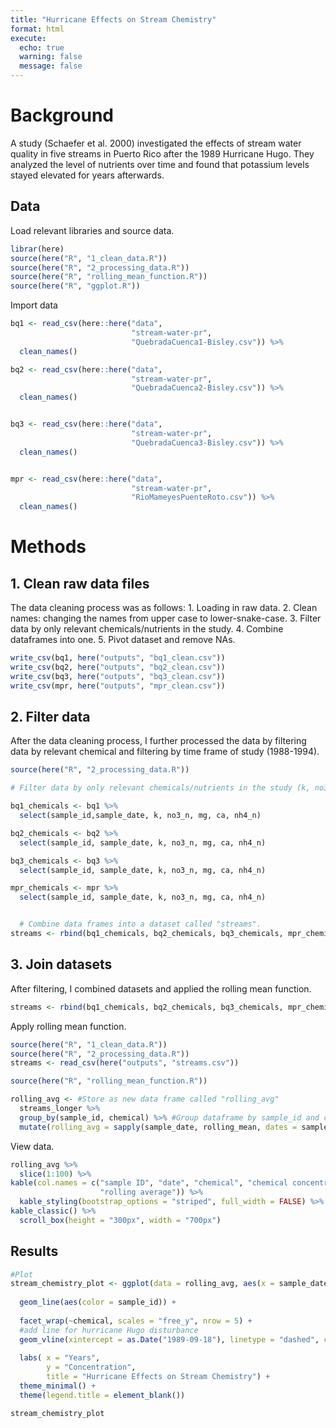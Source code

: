 ```yaml
---
title: "Hurricane Effects on Stream Chemistry"
format: html
execute: 
  echo: true
  warning: false
  message: false
---
```


# Background

A study (Schaefer et al. 2000) investigated the effects of stream water quality in five streams in Puerto Rico after the 1989 Hurricane Hugo. They analyzed the level of nutrients over time and found that potassium levels stayed elevated for years afterwards.

## Data

Load relevant libraries and source data.

```r
librar(here)
source(here("R", "1_clean_data.R"))
source(here("R", "2_processing_data.R"))
source(here("R", "rolling_mean_function.R"))
source(here("R", "ggplot.R"))
```

Import data

```r
bq1 <- read_csv(here::here("data", 
                           "stream-water-pr",
                           "QuebradaCuenca1-Bisley.csv")) %>% 
  clean_names() 

bq2 <- read_csv(here::here("data", 
                           "stream-water-pr",
                           "QuebradaCuenca2-Bisley.csv")) %>% 
  clean_names()


bq3 <- read_csv(here::here("data", 
                           "stream-water-pr",
                           "QuebradaCuenca3-Bisley.csv")) %>% 
  clean_names() 


mpr <- read_csv(here::here("data", 
                           "stream-water-pr",
                           "RioMameyesPuenteRoto.csv")) %>% 
  clean_names() 
```

# Methods

## 1. Clean raw data files

The data cleaning process was as follows: 1. Loading in raw data. 2. Clean names: changing the names from upper case to lower-snake-case. 3. Filter data by only relevant chemicals/nutrients in the study. 4. Combine dataframes into one. 5. Pivot dataset and remove NAs.

```r

write_csv(bq1, here("outputs", "bq1_clean.csv"))
write_csv(bq2, here("outputs", "bq2_clean.csv"))
write_csv(bq3, here("outputs", "bq3_clean.csv"))
write_csv(mpr, here("outputs", "mpr_clean.csv"))
```

## 2. Filter data

After the data cleaning process, I further processed the data by filtering data by relevant chemical and filtering by time frame of study (1988-1994).

```r
source(here("R", "2_processing_data.R"))

# Filter data by only relevant chemicals/nutrients in the study (k, no3_n, mg, ca, nh4_n). 

bq1_chemicals <- bq1 %>%
  select(sample_id,sample_date, k, no3_n, mg, ca, nh4_n)  

bq2_chemicals <- bq2 %>% 
  select(sample_id, sample_date, k, no3_n, mg, ca, nh4_n)

bq3_chemicals <- bq3 %>% 
  select(sample_id, sample_date, k, no3_n, mg, ca, nh4_n)

mpr_chemicals <- mpr %>% 
  select(sample_id, sample_date, k, no3_n, mg, ca, nh4_n)


  # Combine data frames into a dataset called "streams". 
streams <- rbind(bq1_chemicals, bq2_chemicals, bq3_chemicals, mpr_chemicals) 
```

## 3. Join datasets

After filtering, I combined datasets and applied the rolling mean function.

```r
streams <- rbind(bq1_chemicals, bq2_chemicals, bq3_chemicals, mpr_chemicals)
```

Apply rolling mean function.

```r
source(here("R", "1_clean_data.R"))
source(here("R", "2_processing_data.R"))
streams <- read_csv(here("outputs", "streams.csv"))

source(here("R", "rolling_mean_function.R"))

rolling_avg <- #Store as new data frame called "rolling_avg"
  streams_longer %>% 
  group_by(sample_id, chemical) %>% #Group dataframe by sample_id and chemical
  mutate(rolling_avg = sapply(sample_date, rolling_mean, dates = sample_date, conc = chem_conc, win_size_wks = 9)) 

```

View data.

```r
rolling_avg %>% 
  slice(1:100) %>% 
kable(col.names = c("sample ID", "date", "chemical", "chemical concentration", 
                    "rolling average")) %>% 
  kable_styling(bootstrap_options = "striped", full_width = FALSE) %>%
kable_classic() %>%
  scroll_box(height = "300px", width = "700px")
```

## Results
```r
#Plot
stream_chemistry_plot <- ggplot(data = rolling_avg, aes(x = sample_date, y = rolling_avg)) + 
  
  geom_line(aes(color = sample_id)) +
  
  facet_wrap(~chemical, scales = "free_y", nrow = 5) +
  #add line for hurricane Hugo disturbance 
  geom_vline(xintercept = as.Date("1989-09-18"), linetype = "dashed", color = "black") + 
  
  labs( x = "Years", 
        y = "Concentration", 
        title = "Hurricane Effects on Stream Chemistry") +
  theme_minimal() +
  theme(legend.title = element_blank()) 

stream_chemistry_plot
```


